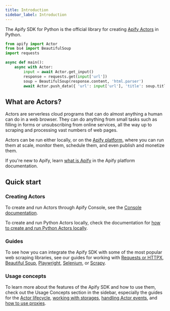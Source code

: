 ```yaml
---
title: Introduction
sidebar_label: Introduction
---
```


The Apify SDK for Python is the official library for creating [Apify Actors](https://docs.apify.com/platform/actors) in Python.

```python
from apify import Actor
from bs4 import BeautifulSoup
import requests

async def main():
    async with Actor:
        input = await Actor.get_input()
        response = requests.get(input['url'])
        soup = BeautifulSoup(response.content, 'html.parser')
        await Actor.push_data({ 'url': input['url'], 'title': soup.title.string })
```

## What are Actors?

Actors are serverless cloud programs that can do almost anything a human can do in a web browser.
They can do anything from small tasks such as filling in forms or unsubscribing from online services,
all the way up to scraping and processing vast numbers of web pages.

Actors can be run either locally, or on the [Apify platform](https://docs.apify.com/platform/),
where you can run them at scale, monitor them, schedule them, and even publish and monetize them.

If you're new to Apify, learn [what is Apify](https://docs.apify.com/platform/about) in the Apify platform documentation.

## Quick start

### Creating Actors

To create and run Actors through Apify Console,
see the [Console documentation](https://docs.apify.com/academy/getting-started/creating-actors#choose-your-template).

To create and run Python Actors locally, check the documentation for [how to create and run Python Actors locally](./running-locally).

### Guides

To see how you can integrate the Apify SDK with some of the most popular web scraping libraries,
see our guides for working with [Requests or HTTPX](../guides/requests-and-httpx),
[Beautiful Soup](../guides/beautiful-soup),
[Playwright](../guides/playwright),
[Selenium](../guides/selenium),
or [Scrapy](../guides/scrapy).

### Usage concepts

To learn more about the features of the Apify SDK and how to use them,
check out the Usage Concepts section in the sidebar,
especially the guides for the [Actor lifecycle](../concepts/actor-lifecycle),
[working with storages](../concepts/storages),
[handling Actor events](../concepts/actor-events),
and [how to use proxies](../concepts/proxy-management).
